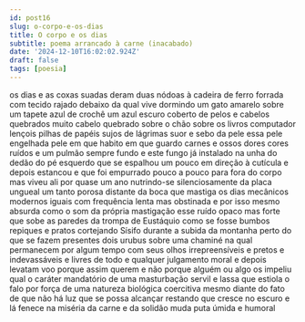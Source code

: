 ```yaml
---
id: post16
slug: o-corpo-e-os-dias
title: O corpo e os dias
subtitle: poema arrancado à carne (inacabado)
date: '2024-12-10T16:02:02.924Z'
draft: false
tags: [poesia]
---
```


os dias e as coxas suadas deram duas nódoas
à cadeira de ferro forrada com tecido rajado
debaixo da qual vive dormindo um gato
amarelo sobre um tapete azul de crochê
um azul escuro coberto de pelos e cabelos quebrados
muito cabelo quebrado sobre o chão
sobre os livros computador lençois
pilhas de papéis sujos de lágrimas
suor e sebo da pele essa pele engelhada
pele em que habito em que guardo carnes e ossos
dores cores ruídos e um pulmão sempre fundo
e este fungo já instalado na unha
do dedão do pé esquerdo que se espalhou um pouco
em direção à cutícula e depois estancou
e que foi empurrado pouco a pouco para fora do corpo
mas viveu ali por quase um ano nutrindo-se 
silenciosamente da placa ungueal um tanto porosa
distante da boca que mastiga os dias 
mecânicos modernos iguais com frequência 
lenta mas obstinada e por isso mesmo absurda
como o som da própria mastigação esse ruído opaco
mas forte que sobe as paredes da trompa de Eustáquio
como se fosse bumbos repiques e pratos
cortejando Sísifo durante a subida da montanha
perto do que se fazem presentes dois urubus sobre uma chaminé
na qual permanecem por algum tempo com seus olhos
irrepreensíveis e pretos e indevassáveis
e livres de todo e qualquer julgamento moral
e depois levatam voo porque assim querem e não porque
alguém ou algo os impeliu
qual o caráter mandatório de uma masturbação servil e lassa que 
estiola o falo por força de uma natureza biológica coercitiva
mesmo diante do fato de que não há luz que se possa alcançar
restando que cresce no escuro e lá fenece 
na miséria da carne e da solidão
muda puta úmida e humoral
